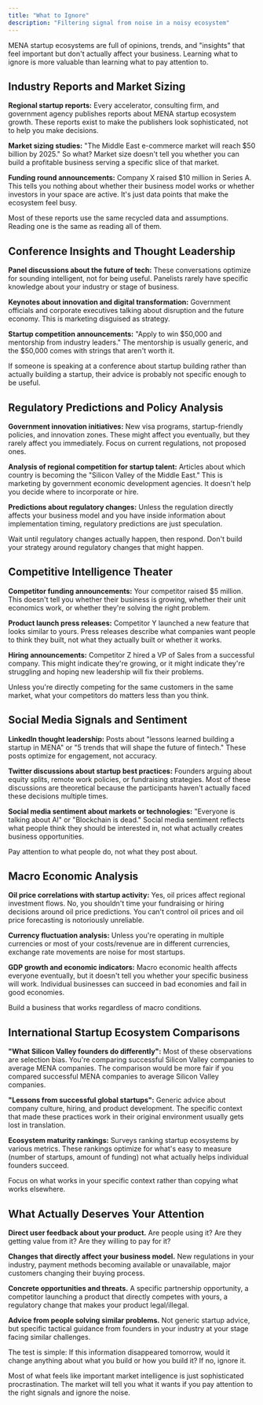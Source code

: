 ```yaml
---
title: "What to Ignore"
description: "Filtering signal from noise in a noisy ecosystem"
---
```


MENA startup ecosystems are full of opinions, trends, and "insights" that feel important but don't actually affect your business. Learning what to ignore is more valuable than learning what to pay attention to.

## Industry Reports and Market Sizing

**Regional startup reports:** Every accelerator, consulting firm, and government agency publishes reports about MENA startup ecosystem growth. These reports exist to make the publishers look sophisticated, not to help you make decisions.

**Market sizing studies:** "The Middle East e-commerce market will reach $50 billion by 2025." So what? Market size doesn't tell you whether you can build a profitable business serving a specific slice of that market.

**Funding round announcements:** Company X raised $10 million in Series A. This tells you nothing about whether their business model works or whether investors in your space are active. It's just data points that make the ecosystem feel busy.

Most of these reports use the same recycled data and assumptions. Reading one is the same as reading all of them.

## Conference Insights and Thought Leadership

**Panel discussions about the future of tech:** These conversations optimize for sounding intelligent, not for being useful. Panelists rarely have specific knowledge about your industry or stage of business.

**Keynotes about innovation and digital transformation:** Government officials and corporate executives talking about disruption and the future economy. This is marketing disguised as strategy.

**Startup competition announcements:** "Apply to win $50,000 and mentorship from industry leaders." The mentorship is usually generic, and the $50,000 comes with strings that aren't worth it.

If someone is speaking at a conference about startup building rather than actually building a startup, their advice is probably not specific enough to be useful.

## Regulatory Predictions and Policy Analysis

**Government innovation initiatives:** New visa programs, startup-friendly policies, and innovation zones. These might affect you eventually, but they rarely affect you immediately. Focus on current regulations, not proposed ones.

**Analysis of regional competition for startup talent:** Articles about which country is becoming the "Silicon Valley of the Middle East." This is marketing by government economic development agencies. It doesn't help you decide where to incorporate or hire.

**Predictions about regulatory changes:** Unless the regulation directly affects your business model and you have inside information about implementation timing, regulatory predictions are just speculation.

Wait until regulatory changes actually happen, then respond. Don't build your strategy around regulatory changes that might happen.

## Competitive Intelligence Theater

**Competitor funding announcements:** Your competitor raised $5 million. This doesn't tell you whether their business is growing, whether their unit economics work, or whether they're solving the right problem.

**Product launch press releases:** Competitor Y launched a new feature that looks similar to yours. Press releases describe what companies want people to think they built, not what they actually built or whether it works.

**Hiring announcements:** Competitor Z hired a VP of Sales from a successful company. This might indicate they're growing, or it might indicate they're struggling and hoping new leadership will fix their problems.

Unless you're directly competing for the same customers in the same market, what your competitors do matters less than you think.

## Social Media Signals and Sentiment

**LinkedIn thought leadership:** Posts about "lessons learned building a startup in MENA" or "5 trends that will shape the future of fintech." These posts optimize for engagement, not accuracy.

**Twitter discussions about startup best practices:** Founders arguing about equity splits, remote work policies, or fundraising strategies. Most of these discussions are theoretical because the participants haven't actually faced these decisions multiple times.

**Social media sentiment about markets or technologies:** "Everyone is talking about AI" or "Blockchain is dead." Social media sentiment reflects what people think they should be interested in, not what actually creates business opportunities.

Pay attention to what people do, not what they post about.

## Macro Economic Analysis

**Oil price correlations with startup activity:** Yes, oil prices affect regional investment flows. No, you shouldn't time your fundraising or hiring decisions around oil price predictions. You can't control oil prices and oil price forecasting is notoriously unreliable.

**Currency fluctuation analysis:** Unless you're operating in multiple currencies or most of your costs/revenue are in different currencies, exchange rate movements are noise for most startups.

**GDP growth and economic indicators:** Macro economic health affects everyone eventually, but it doesn't tell you whether your specific business will work. Individual businesses can succeed in bad economies and fail in good economies.

Build a business that works regardless of macro conditions.

## International Startup Ecosystem Comparisons

**"What Silicon Valley founders do differently":** Most of these observations are selection bias. You're comparing successful Silicon Valley companies to average MENA companies. The comparison would be more fair if you compared successful MENA companies to average Silicon Valley companies.

**"Lessons from successful global startups":** Generic advice about company culture, hiring, and product development. The specific context that made these practices work in their original environment usually gets lost in translation.

**Ecosystem maturity rankings:** Surveys ranking startup ecosystems by various metrics. These rankings optimize for what's easy to measure (number of startups, amount of funding) not what actually helps individual founders succeed.

Focus on what works in your specific context rather than copying what works elsewhere.

## What Actually Deserves Your Attention

**Direct user feedback about your product.** Are people using it? Are they getting value from it? Are they willing to pay for it?

**Changes that directly affect your business model.** New regulations in your industry, payment methods becoming available or unavailable, major customers changing their buying process.

**Concrete opportunities and threats.** A specific partnership opportunity, a competitor launching a product that directly competes with yours, a regulatory change that makes your product legal/illegal.

**Advice from people solving similar problems.** Not generic startup advice, but specific tactical guidance from founders in your industry at your stage facing similar challenges.

The test is simple: If this information disappeared tomorrow, would it change anything about what you build or how you build it? If no, ignore it.

Most of what feels like important market intelligence is just sophisticated procrastination. The market will tell you what it wants if you pay attention to the right signals and ignore the noise.